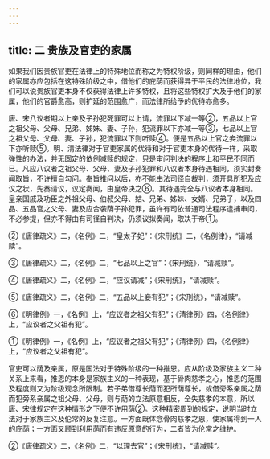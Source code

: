```yaml
---
---
---
```

title: 二 贵族及官吏的家属
---



如果我们因贵族官吏在法律上的特殊地位而称之为特权阶级，则同样的理由，他们的家属亦应包括在这特殊阶级之中，借他们的庇荫而获得异于平民的法律地位，我们可以说贵族官吏本身不仅获得法律上许多特权，且将这些特权扩大及于他们的家属，他们的官爵愈高，则扩延的范围愈广，而法律所给予的优待亦愈多。

唐、宋八议者期以上亲及子孙犯死罪可以上请，流罪以下减一等②，五品以上官之祖父母、父母、兄弟、姊妹、妻、子孙，犯流罪以下亦减一等③，七品以上官之祖父母、父母、妻、子孙，犯流罪以下则听赎④。便是五品以上官之妾流罪以下亦听赎⑤。明、清法律对于官吏家属的优待和对于官吏本身的优待一样，采取弹性的办法，并无固定的依例减赎的规定，只是审问判决的程序上和平民不同而已。凡应八议者之祖父母、父母、妻及子孙犯罪和八议者本身待遇相同，须实封奏闻取旨，不许擅自勾问。奉旨推问以后，亦不能由法司径自裁判，须开具所犯及应议之状，先奏请议，议定奏闻，由皇帝决之⑥。其待遇完全与八议者本身相同。皇亲国戚及功臣之外祖父母、伯叔父母、姑、兄弟、姊妹、女婿、兄弟子，以及四品、五品官之父母、妻及应合袭荫子孙犯罪，虽许有司依普通司法程序逮捕审问，不必参提，但亦不得由有司径自判决，仍须议拟奏闻，取决于帝①。


②《唐律疏义》二，《名例》二，“皇太子妃”：《宋刑统》二，《名例律》，“请减赎”。

③《唐律疏义》二，《名例》二，“七品以上之官”：《宋刑统》，“请减赎”。

④《唐律疏义》二，《名例》二，“应议请减”；《宋刑统》，“请减赎”。

⑤《唐律疏义》二，《名例》二，“五品以上妾有犯”；《宋刑统》，“请减赎”。

⑥《明律例》一，《名例》上，“应议者之祖父有犯”；《清律例》四，《名例律》上，“应议者之父祖有犯”。

①《明律例》一，《名例》上，“应议者之祖父有犯”；《清律例》四，《名例律》上，“应议者之父祖有犯”。

官吏可以荫及亲属，原是国法对于特殊阶级的一种推恩。应从阶级及家族主义二种关系上来看，推恩的本身是家族主义的一种表现，基于骨肉慈孝之心，推恩的范围及程度则又为阶级观念所限制。若子弟借尊长荫而犯所荫尊长，或借旁系亲属之荫而犯旁系亲属之祖父母、父母，则与荫的立法原意相反，全失慈孝的本意，所以唐、宋律规定在这种情形之下便不许用荫②。这种精密周到的规定，说明当时立法对于家族主义及伦常的反复注意。一方面既体念骨肉慈孝之恩，使家属得到一人的庇荫；一方面又顾到利用荫而有违反原意的行为，二者皆为伦常之维护。

②《唐律疏义》二，《名例》二，“以理去官”；《宋刑统》，“请减赎”。